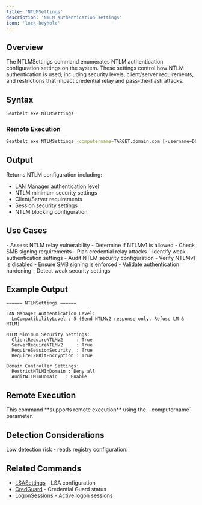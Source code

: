 ```yaml
---
title: 'NTLMSettings'
description: 'NTLM authentication settings'
icon: 'lock-keyhole'
---
```


## Overview

The NTLMSettings command enumerates NTLM authentication configuration settings on the system. These settings control how NTLM authentication is used, including security levels, client/server requirements, and restrictions that impact credential relay and pass-the-hash attacks.

## Syntax

```bash
Seatbelt.exe NTLMSettings
```

### Remote Execution
```bash
Seatbelt.exe NTLMSettings -computername=TARGET.domain.com [-username=DOMAIN\user -password=pass]
```

## Output

Returns NTLM configuration including:
- LAN Manager authentication level
- NTLM minimum security settings
- Client/Server requirements
- Session security settings
- NTLM blocking configuration

## Use Cases

<Tabs>
  <Tab title="Red Team">
    - Assess NTLM relay vulnerability
    - Determine if NTLMv1 is allowed
    - Check SMB signing requirements
    - Plan credential relay attacks
    - Identify weak authentication settings
  </Tab>
  <Tab title="Blue Team">
    - Audit NTLM security configuration
    - Verify NTLMv1 is disabled
    - Ensure SMB signing is enforced
    - Validate authentication hardening
    - Detect weak security settings
  </Tab>
</Tabs>

## Example Output

```
====== NTLMSettings ======

LAN Manager Authentication Level:
  LmCompatibilityLevel : 5 (Send NTLMv2 response only. Refuse LM & NTLM)

NTLM Minimum Security Settings:
  ClientRequireNTLMv2     : True
  ServerRequireNTLMv2     : True
  RequireSessionSecurity  : True
  Require128BitEncryption : True

Domain Controller Settings:
  RestrictNTLMInDomain : Deny all
  AuditNTLMInDomain   : Enable
```

## Remote Execution

<Check>
This command **supports remote execution** using the `-computername` parameter.
</Check>

## Detection Considerations

<Info>
Low detection risk - reads registry configuration.
</Info>

## Related Commands

- [LSASettings](/commands/lsasettings) - LSA configuration
- [CredGuard](/commands/credguard) - Credential Guard status
- [LogonSessions](/commands/logonsessions) - Active logon sessions
